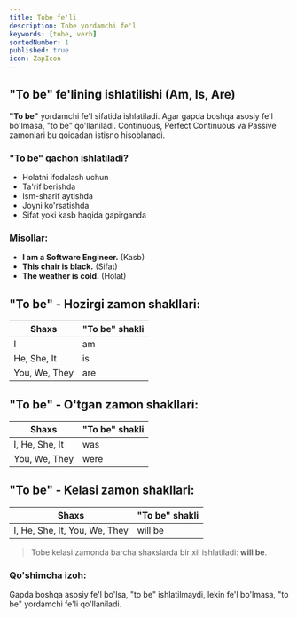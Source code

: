 ```yaml
---
title: Tobe fe'li
description: Tobe yordamchi fe'l
keywords: [tobe, verb]
sortedNumber: 1
published: true
icon: ZapIcon
---
```


## "To be" fe'lining ishlatilishi (Am, Is, Are)

**"To be"** yordamchi fe'l sifatida ishlatiladi. Agar gapda boshqa asosiy fe'l bo'lmasa, "to be" qo'llaniladi. Continuous, Perfect Continuous va Passive zamonlari bu qoidadan istisno hisoblanadi.

### "To be" qachon ishlatiladi?

- Holatni ifodalash uchun
- Ta'rif berishda
- Ism-sharif aytishda
- Joyni ko'rsatishda
- Sifat yoki kasb haqida gapirganda

### Misollar:

- **I am a Software Engineer.** (Kasb)
- **This chair is black.** (Sifat)
- **The weather is cold.** (Holat)

## "To be" - Hozirgi zamon shakllari:

| Shaxs         | "To be" shakli |
| ------------- | -------------- |
| I             | am             |
| He, She, It   | is             |
| You, We, They | are            |

## "To be" - O'tgan zamon shakllari:

| Shaxs          | "To be" shakli |
| -------------- | -------------- |
| I, He, She, It | was            |
| You, We, They  | were           |

## "To be" - Kelasi zamon shakllari:

| Shaxs                         | "To be" shakli |
| ----------------------------- | -------------- |
| I, He, She, It, You, We, They | will be        |

> Tobe kelasi zamonda barcha shaxslarda bir xil ishlatiladi: **will be**.

### Qo'shimcha izoh:

Gapda boshqa asosiy fe'l bo'lsa, "to be" ishlatilmaydi, lekin fe'l bo'lmasa, "to be" yordamchi fe'li qo'llaniladi.
